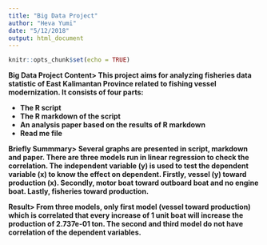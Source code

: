 ```yaml
---
title: "Big Data Project"
author: "Heva Yumi"
date: "5/12/2018"
output: html_document
---
```


```r
knitr::opts_chunk$set(echo = TRUE)
```
<strong>Big Data Project Content>
This project aims for analyzing fisheries data statistic of East Kalimantan Province related to fishing vessel modernization. It consists of four parts:
<ul>
  <li>The R script</li>
  <li>The R markdown of the script</li>
  <li>An analysis paper based on the results of R markdown</li>
  <li>Read me file</li>
</ul>


<strong>Briefly Summmary>
Several graphs are presented in script, markdown and paper. There are three models run in linear regression to check the correlation. The independent variable (y) is used to test the dependent variable (x) to know the effect on dependent. Firstly, vessel (y) toward production (x). Secondly, motor boat toward outboard boat and no engine boat. Lastly, fisheries toward production.


<strong>Result>
From three models, only first model (vessel toward production) which is correlated that every increase of 1 unit boat will increase the production of 2.737e-01 ton. The second and third model do not have correlation of the dependent variables.